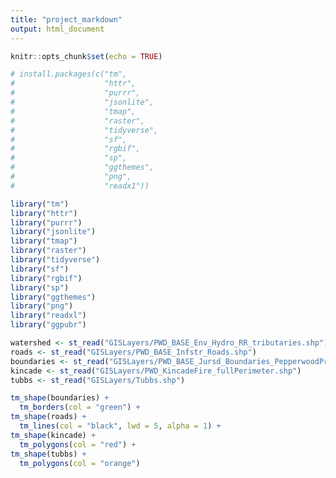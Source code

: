 ```yaml
---
title: "project_markdown"
output: html_document
---
```


```r
knitr::opts_chunk$set(echo = TRUE)
```

```r
# install.packages(c("tm",
#                    "httr",
#                    "purrr",
#                    "jsonlite",
#                    "tmap",
#                    "raster",
#                    "tidyverse",
#                    "sf",
#                    "rgbif",
#                    "sp",
#                    "ggthemes",
#                    "png",
#                    "readx1"))

library("tm")
library("httr")
library("purrr")
library("jsonlite")
library("tmap")
library("raster")
library("tidyverse")
library("sf")
library("rgbif")
library("sp")
library("ggthemes")
library("png")
library("readxl")
library("ggpubr")
```

```r
watershed <- st_read("GISLayers/PWD_BASE_Env_Hydro_RR_tributaries.shp")
roads <- st_read("GISLayers/PWD_BASE_Infstr_Roads.shp")
boundaries <- st_read("GISLayers/PWD_BASE_Jursd_Boundaries_PepperwoodPreserve.shp")
kincade <- st_read("GISLayers/PWD_KincadeFire_fullPerimeter.shp")
tubbs <- st_read("GISLayers/Tubbs.shp")
```

```r
tm_shape(boundaries) +
  tm_borders(col = "green") +
tm_shape(roads) +
  tm_lines(col = "black", lwd = 5, alpha = 1) +
tm_shape(kincade) +
  tm_polygons(col = "red") +
tm_shape(tubbs) +
  tm_polygons(col = "orange")
```

